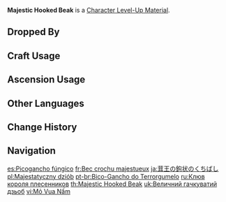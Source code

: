 {{Item Infobox
|id           = 113036
|image        = Item Majestic Hooked Beak.png
|type         = Character Level-Up Materials
|group        = Normal Boss Drops
|invCategory  = Character Development Items
|quality      = 4
|description  = An elongated bill that you found after defeating the Jadeplume Terrorshroom.<br />Researchers still consider it a miracle even now that some soft Fungi have evolved these rock-hard hooked beaks. This magnificent king amongst Fungi has been leisurely pacing on the finish line of evolution. Now and then, it emits a long call to all the living beings in the rainforest: Even the most helpless and timid creature may one day become the monarch of the woods.
|source1      = Dropped by Lv.30+ [[Jadeplume Terrorshroom]]s
|source2      = 
|source3      = 
|source4      = 
|source5      = 
}}
'''Majestic Hooked Beak''' is a [[Character Level-Up Material]].

==Dropped By==
{{Dropped By|level=30}}

==Craft Usage==
{{Craft Usage}}

==Ascension Usage==
{{Ascension Usage}}

==Other Languages==
{{Other Languages
|en      = Majestic Hooked Beak
|zhs     = 蕈王钩喙
|zhs_rm  = Xùnwáng Gōuhuì
|zht     = 蕈王鉤喙
|zht_rm  = Xùnwáng Gōuhuì
|zh_tl   = 
|ja      = 茸王の鉤状のくちばし
|ja_rm   = Kinoko Ou no Hari-jo no Kuchibashi
|ja_tl   = Needle-shaped Beak of the Mushroom Lord
|ko      = 버섯왕의 뾰족한 부리
|ko_rm   = Beoseotwang-ui Ppyojokhan Buri
|ko_tl   = Mushroom King's Sharp Beak
|es      = Picogancho fúngico
|es_tl   = Fungal Hookbill
|fr      = Bec crochu majestueux
|fr_tl   = Majestic Hooked Beak
|ru      = Клюв короля плесенников
|ru_tl   = Beak of Mushroom King
|th      = Majestic Hooked Beak
|vi      = Mỏ Vua Nấm
|vi_tl   = 
|de      = Hakenschnabel des Pilzkönigs
|de_tl   = Hooked Beak of the Mushroom King
|id      = Majestic Hooked Beak
|pt      = Bico-Gancho do Terrorgumelo
|pt_tl   = 
|tr      = Görkemli Çengel Gaga
|tr_tl   = 
|it      = Becco adunco maestoso
|it_tl   = 
}}

==Change History==
{{Change History|3.0}}

==Navigation==
{{Development Item Navbox|Character Level-Up Materials}}

[[es:Picogancho fúngico]]
[[fr:Bec crochu majestueux]]
[[ja:茸王の鉤状のくちばし]]
[[pl:Majestatyczny dziób]]
[[pt-br:Bico-Gancho do Terrorgumelo]]
[[ru:Клюв короля плесенников]]
[[th:Majestic Hooked Beak]]
[[uk:Величний гачкуватий дзьоб]]
[[vi:Mỏ Vua Nấm]]